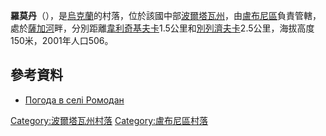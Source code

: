 {{coord|49|53|27|N|33|13|44|E|scale:100000_region:UA|display=title}}

'''羅莫丹'''（{{lang-uk|Ромодан}}），是[[烏克蘭|烏克蘭]]的村落，位於該國中部[[波爾塔瓦州|波爾塔瓦州]]，由[[盧布尼區|盧布尼區]]負責管轄，處於[[薩加河_(霍羅爾河支流)|薩加河]]畔，分別距離[[韋利奇基夫卡_(盧布尼區)|韋利奇基夫卡]]1.5公里和[[別列濟夫卡_(盧布尼區)|別列濟夫卡]]2.5公里，海拔高度150米，2001年人口506。

==參考資料==
* [http://weather.in.ua/ua/poltavskaja/22744 Погода в селі Ромодан] {{Wayback|url=http://weather.in.ua/ua/poltavskaja/22744 |date=20080625004118 }}

{{DEFAULTSORT:Ромодан}}
[[Category:波爾塔瓦州村落|Category:波爾塔瓦州村落]]
[[Category:盧布尼區村落|Category:盧布尼區村落]]


{{Poltava-geo-stub}}